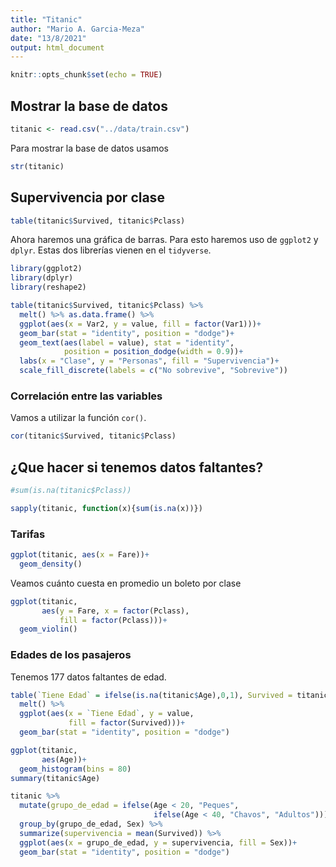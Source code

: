 ```yaml
---
title: "Titanic"
author: "Mario A. Garcia-Meza"
date: "13/8/2021"
output: html_document
---
```


```r
knitr::opts_chunk$set(echo = TRUE)
```

## Mostrar la base de datos
```r
titanic <- read.csv("../data/train.csv")
```
Para mostrar la base de datos usamos
```r
str(titanic)
```


## Supervivencia por clase

```r
table(titanic$Survived, titanic$Pclass)
```

Ahora haremos una gráfica de barras. Para esto haremos uso de `ggplot2` y `dplyr`. Estas dos librerías vienen en el `tidyverse`.
```r
library(ggplot2)
library(dplyr)
library(reshape2)

table(titanic$Survived, titanic$Pclass) %>%
  melt() %>% as.data.frame() %>%
  ggplot(aes(x = Var2, y = value, fill = factor(Var1)))+
  geom_bar(stat = "identity", position = "dodge")+
  geom_text(aes(label = value), stat = "identity", 
            position = position_dodge(width = 0.9))+
  labs(x = "Clase", y = "Personas", fill = "Supervivencia")+
  scale_fill_discrete(labels = c("No sobrevive", "Sobrevive"))
```


### Correlación entre las variables
Vamos a utilizar la función `cor()`.
```r
cor(titanic$Survived, titanic$Pclass)
```

## ¿Que hacer si tenemos datos faltantes?

```r
#sum(is.na(titanic$Pclass))

sapply(titanic, function(x){sum(is.na(x))})
```

### Tarifas

```r
ggplot(titanic, aes(x = Fare))+
  geom_density()
```
Veamos cuánto cuesta en promedio un boleto por clase

```r
ggplot(titanic,
       aes(y = Fare, x = factor(Pclass), 
           fill = factor(Pclass)))+
  geom_violin()
```

### Edades de los pasajeros
Tenemos 177 datos faltantes de edad.
```r
table(`Tiene Edad` = ifelse(is.na(titanic$Age),0,1), Survived = titanic$Survived) %>%
  melt() %>%
  ggplot(aes(x = `Tiene Edad`, y = value, 
             fill = factor(Survived)))+
  geom_bar(stat = "identity", position = "dodge")
```

```r
ggplot(titanic,
       aes(Age))+
  geom_histogram(bins = 80)
summary(titanic$Age)
```

```r
titanic %>%
  mutate(grupo_de_edad = ifelse(Age < 20, "Peques",
                                ifelse(Age < 40, "Chavos", "Adultos"))) %>%
  group_by(grupo_de_edad, Sex) %>%
  summarize(supervivencia = mean(Survived)) %>%
  ggplot(aes(x = grupo_de_edad, y = supervivencia, fill = Sex))+
  geom_bar(stat = "identity", position = "dodge")
```



